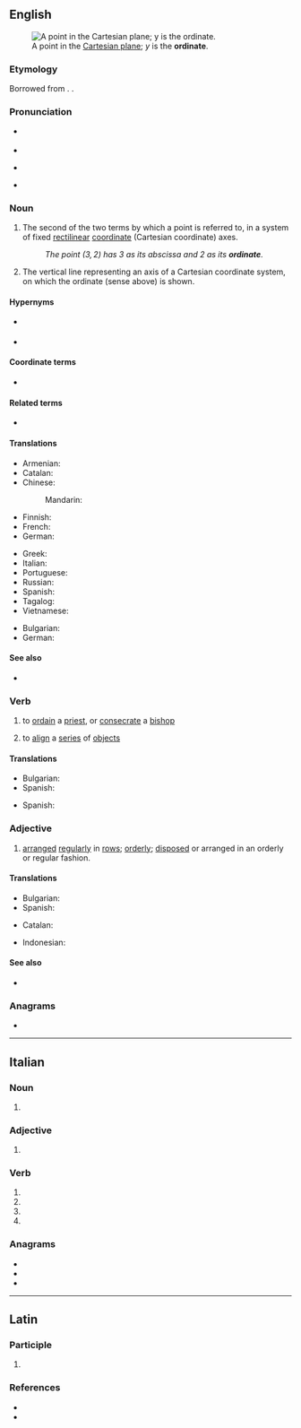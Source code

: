 {{also|Ordinate}}
==English==
[[File:2D Cartesian.svg|thumb|A point in the [[Cartesian plane]]; ''y'' is the '''ordinate'''.]]

===Etymology===
Borrowed from {{bor|en|la|ordino|ordino, ordinatus}}. {{doublet|en|ordain}}.

===Pronunciation===
* {{q|noun|adjective}} {{IPA|en|/ˈɔː(ɹ)dɪnət/}}
* {{audio|en|LL-Q1860 (eng)-Vealhurl-ordinate.wav |Audio (UK)}}
* {{q|verb}} {{IPA|en|/ˈɔː(ɹ)dɪneɪt/}}
* {{audio|en|LL-Q1860 (eng)-Vealhurl-ordinate2.wav |Audio (UK)}}

===Noun===
{{en-noun}}

# {{lb|en|geometry}} The second of the two terms by which a point is referred to, in a system of fixed [[rectilinear]] [[coordinate]] (Cartesian coordinate) axes.
#: ''The point <math>(3,2)</math> has 3 as its abscissa and 2 as its '''ordinate'''.''
# {{lb|en|geometry}} The vertical line representing an axis of a Cartesian coordinate system, on which the ordinate (sense above) is shown.

====Hypernyms====
* {{sense|second of two coordinates}} {{l|en|coordinate}}
* {{sense|vertical line}} {{l|en|axis}}

====Coordinate terms====
* {{l|en|abscissa}}

====Related terms====
* {{l|en|order}}

====Translations====
{{trans-top|''y'' coordinate; second of two coordinates}}
* Armenian: {{t+|hy|օրդինատ}}
* Catalan: {{t+|ca|ordenada}}
* Chinese:
*: Mandarin: {{t|cmn|纵坐标}}
* Finnish: {{t+|fi|ordinaatta}}
* French: {{t+|fr|ordonnée|f}}
* German: {{t+|de|Ordinate|f}}
{{trans-mid}}
* Greek: {{t+|el|τεταγμένη|f}}
* Italian: {{t+|it|ordinata}}
* Portuguese: {{t+|pt|ordenada|f}}
* Russian: {{t+|ru|ордина́та|f}}
* Spanish: {{t+|es|ordenada|f}}
* Tagalog: {{t|tl|tayuwat}}
* Vietnamese: {{t+|vi|tung độ}}
{{trans-bottom}}

{{trans-top|vertical axis}}
* Bulgarian: {{t|bg|ординатна ос|f}}
* German: {{t|de|Hochachse|f}}
{{trans-mid}}
{{trans-bottom}}

====See also====
* {{l|en|abscissa}}

===Verb===
{{en-verb}}

# {{lb|en|transitive}} to [[ordain]] a [[priest]], or [[consecrate]] a [[bishop]]
# {{lb|en|transitive}} to [[align]] a [[series]] of [[object]]s

====Translations====
{{trans-top|to ordain a priest or consecrate a bishop}}
* Bulgarian: {{t+|bg|ръкополагам}}
* Spanish: {{t+|es|ordenar}}
{{trans-mid}}
{{trans-bottom}}

{{trans-top|to align a series of objects}}
* Spanish: {{t+|es|alinear}}
{{trans-mid}}
{{trans-bottom}}

===Adjective===
{{en-adj}}

# [[arranged]] [[regularly]] in [[row]]s; [[orderly]]; [[dispose|disposed]] or arranged in an orderly or regular fashion.

====Translations====
{{trans-top|arranged regularly in rows; orderly; disposed or arranged in an orderly or regular fashion.}}
* Bulgarian: {{t+|bg|подреден}}
* Spanish: {{t+|es|ordenado}}
{{trans-mid}}
{{trans-bottom}}

{{checktrans-top}}
* Catalan: {{t+check|ca|ordenada}}
{{trans-mid}}
* Indonesian: {{t+check|id|ordinat}}
{{trans-bottom}}

====See also====
* {{l|en|inordinate}}

===Anagrams===
* {{anagrams|en|a=adeinort|andorite|arointed|deration|nadorite|rationed}}

----

==Italian==

===Noun===
{{head|it|noun form|g=f}}

# {{plural of|it|ordinata}}

===Adjective===
{{head|it|adjective form|g=f-p}}

# {{feminine plural of|it|ordinato}}

===Verb===
{{head|it|verb form}}

# {{inflection of|it|ordinare||2|p|pres|ind}}
# {{inflection of|it|ordinare||2|p|pres|sub}}
# {{inflection of|it|ordinare||2|p|imp}}
# {{inflection of|it|ordinare||f|p|past|part}}

===Anagrams===
* {{l|it|dentario}}
* {{l|it|indorate}}
* {{l|it|ridonate}}

----

==Latin==

===Participle===
{{la-part-form|ōrdināte}}

# {{inflection of|la|ōrdinātus||voc|m|s}}

===References===
* {{R:L&S}}
* {{R:Gaffiot}}